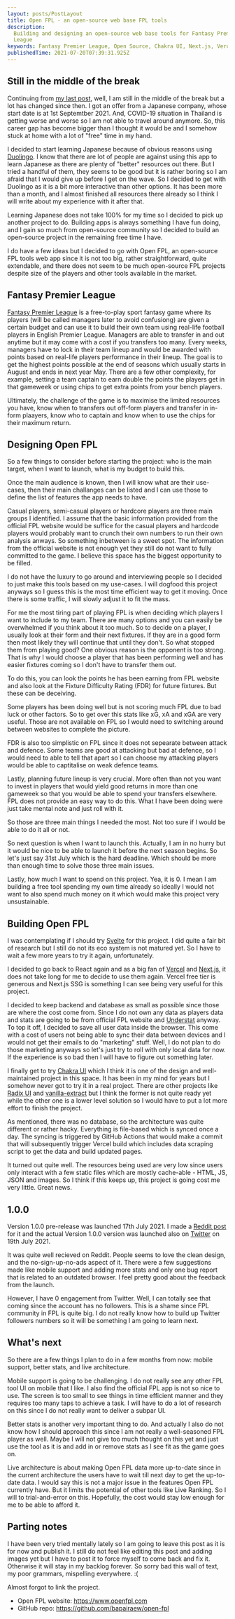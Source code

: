 ```yaml
---
layout: posts/PostLayout
title: Open FPL - an open-source web base FPL tools
description:
  Building and designing an open-source web base tools for Fantasy Premier
  League
keywords: Fantasy Premier League, Open Source, Chakra UI, Next.js, Vercel
publishedTime: 2021-07-20T07:39:31.925Z
---
```


## Still in the middle of the break

Continuing from [my last post](/posts/003-a-mid-career-break), well, I am still
in the middle of the break but a lot has changed since then. I got an offer from
a Japanese company, whose start date is at 1st Septemtber 2021. And, COVID-19
situation in Thailand is getting worse and worse so I am not able to travel
around anymore. So, this career gap has become bigger than I thought it would be
and I somehow stuck at home with a lot of "free" time in my hand.

I decided to start learning Japanese because of obvious reasons using
[Duolingo](https://www.duolingo.com/). I know that there are lot of people are
against using this app to learn Japanese as there are plenty of "better"
resources out there. But I tried a handful of them, they seems to be good but it
is rather boring so I am afraid that I would give up before I get on the wave.
So I decided to get with Duolingo as it is a bit more interactive than other
options. It has been more than a month, and I almost finished all resources
there already so I think I will write about my experience with it after that.

Learning Japanese does not take 100% for my time so I decided to pick up another
project to do. Building apps is always something I have fun doing, and I gain so
much from open-source community so I decided to build an open-source project in
the remaining free time I have.

I do have a few ideas but I decided to go with Open FPL, an open-source FPL
tools web app since it is not too big, rather straightforward, quite extendable,
and there does not seem to be much open-source FPL projects despite size of the
players and other tools available in the market.

## Fantasy Premier League

[Fantasy Premier League](https://fantasy.premierleague.com/) is a free-to-play
sport fantasy game where its players (will be called managers later to avoid
confusiong) are given a certain budget and can use it to build their own team
using real-life football players in English Premier League. Managers are able to
transfer in and out anytime but it may come with a cost if you transfers too
many. Every weeks, managers have to lock in their team lineup and would be
awarded with points based on real-life players performance in their lineup. The
goal is to get the highest points possible at the end of seasons which usually
starts in August and ends in next year May. There are a few other complexity,
for example, setting a team captain to earn double the points the players get in
that gameweek or using chips to get extra points from your bench players.

Ultimately, the challenge of the game is to maximise the limited resources you
have, know when to transfers out off-form players and transfer in in-form
plaayers, know who to captain and know when to use the chips for their maximum
return.

## Designing Open FPL

So a few things to consider before starting the project: who is the main target,
when I want to launch, what is my budget to build this.

Once the main audience is known, then I will know what are their use-cases, then
their main challanges can be listed and I can use those to define the list of
features the app needs to have.

Casual players, semi-casual players or hardcore players are three main groups I
identified. I assume that the basic information provided from the official FPL
website would be suffice for the casual players and hardcode players would
probably want to crunch their own numbers to run their own analysis anways. So
something inbetween is a sweet spot. The information from the official website
is not enough yet they still do not want to fully committed to the game. I
believe this space has the biggest opportunity to be filled.

I do not have the luxury to go around and interviewing people so I decided to
just make this tools based on my use-cases. I will dogfood this project anyways
so I guess this is the most time efficient way to get it moving. Once there is
some traffic, I will slowly adjust it to fit the mass.

For me the most tiring part of playing FPL is when deciding which players I want
to include to my team. There are many options and you can easily be overwhelmed
if you think about it too much. So to decide on a player, I usually look at
their form and their next fixtures. If they are in a good form then most likely
they will continue that until they don't. So what stopped them from playing
good? One obvious reason is the opponent is too strong. That is why I would
choose a player that has been performing well and has easier fixtures coming so
I don't have to transfer them out.

To do this, you can look the points he has been earning from FPL website and
also look at the Fixture Difficulty Rating (FDR) for future fixtures. But these
can be deceiving.

Some players has been doing well but is not scoring much FPL due to bad luck or
other factors. So to get over this stats like xG, xA and xGA are very useful.
Those are not available on FPL so I would need to switching around between
websites to complete the picture.

FDR is also too simplistic on FPL since it does not sepearate between attack and
defence. Some teams are good at attacking but bad at defence, so I would need to
able to tell that apart so I can choose my attacking players would be able to
captitalise on weak defence teams.

Lastly, planning future lineup is very crucial. More often than not you want to
invest in players that would yield good returns in more than one gameweek so
that you would be able to spend your transfers elsewhere. FPL does not provide
an easy way to do this. What I have been doing were just take mental note and
just roll with it.

So those are three main things I needed the most. Not too sure if I would be
able to do it all or not.

So next question is when I want to launch this. Actually, I am in no hurry but
it would be nice to be able to launch it before the next season begins. So let's
just say 31st July which is the hard deadline. Which should be more than enough
time to solve those three main issues.

Lastly, how much I want to spend on this project. Yea, it is 0. I mean I am
building a free tool spending my own time already so ideally I would not want to
also spend much money on it which would make this project very unsustainable.

## Building Open FPL

I was contemplating if I should try [Svelte](https://svelte.dev/) for this
project. I did quite a fair bit of research but I still do not its eco system is
not matured yet. So I have to wait a few more years to try it again,
unfortunately.

I decided to go back to React again and as a big fan of
[Vercel](https://vercel.com/) and [Next.js](https://nextjs.org/), it does not
take long for me to decide to use them again. Vercel free tier is generous and
Next.js SSG is something I can see being very useful for this project.

I decided to keep backend and database as small as possible since those are
where the cost come from. Since I do not own any data as players data and stats
are going to be from official FPL website and
[Understat](https://understat.com/) anyway. To top it off, I decided to save all
user data inside the browser. This come with a cost of users not being able to
sync their data between devices and I would not get their emails to do
"marketing" stuff. Well, I do not plan to do those marketing anyways so let's
just try to roll with only local data for now. If the experience is so bad then
I will have to figure out something later.

I finally get to try [Chakra UI](https://chakra-ui.com/) which I think it is one
of the design and well-maintained project in this space. It has been in my mind
for years but I somehow never got to try it in a real project. There are other
projects like [Radix UI](https://www.radix-ui.com/) and
[vanilla-extract](https://github.com/seek-oss/vanilla-extract) but I think the
former is not quite ready yet while the other one is a lower level solution so I
would have to put a lot more effort to finish the project.

As mentioned, there was no database, so the architecture was quite different or
rather hacky. Everything is file-based which is synced once a day. The syncing
is triggered by GitHub Actions that would make a commit that will subsequently
trigger Vercel build which includes data scraping script to get the data and
build updated pages.

It turned out quite well. The resources being used are very low since users only
interact with a few static files which are mostly cache-able - HTML, JS, JSON
and images. So I think if this keeps up, this project is going cost me very
little. Great news.

## 1.0.0

Version 1.0.0 pre-release was launched 17th July 2021. I made a
[Reddit post](https://www.reddit.com/r/FantasyPL/comments/om1fy9/introducing_open_fpl_opensource_web_based_fpl/)
for it and the actual Version 1.0.0 version was launched also on
[Twitter](https://twitter.com/openfpl/status/1417110137681027075) on 19th
July 2021.

It was quite well recieved on Reddit. People seems to love the clean design, and
the no-sign-up-no-ads aspect of it. There were a few suggestions made like
mobile support and adding more stats and only one bug report that is related to
an outdated browser. I feel pretty good about the feedback from the launch.

However, I have 0 engagement from Twitter. Well, I can totally see that coming
since the account has no followers. This is a shame since FPL community in FPL
is quite big. I do not really know how to build up Twitter followers numbers so
it will be something I am going to learn next.

## What's next

So there are a few things I plan to do in a few months from now: mobile support,
better stats, and live architecture.

Mobile support is going to be challenging. I do not really see any other FPL
tool UI on mobile that I like. I also find the official FPL app is not so nice
to use. The screen is too small to see things in time efficient manner and they
requires too many taps to achieve a task. I will have to do a lot of research on
this since I do not really want to deliver a subpar UI.

Better stats is another very important thing to do. And actually I also do not
know how I should approach this since I am not really a well-seasoned FPL player
as well. Maybe I will not give too much thought on this yet and just use the
tool as it is and add in or remove stats as I see fit as the game goes on.

Live architecture is about making Open FPL data more up-to-date since in the
current architecture the users have to wait till next day to get the up-to-date
data. I would say this is not a major issue in the features Open FPL currently
have. But it limits the potential of other tools like Live Ranking. So I will to
trial-and-error on this. Hopefully, the cost would stay low enough for me to be
able to afford it.

## Parting notes

I have been very tried mentally lately so I am going to leave this post as it is
for now and publish it. I still do not feel like editing this post and adding
images yet but I have to post it to force myself to come back and fix it.
Otherwise it will stay in my backlog forever. So sorry bad this wall of text, my
poor grammars, mispelling everywhere. :(

Almost forgot to link the project.

- Open FPL website: https://www.openfpl.com
- GitHub repo: https://github.com/bapairaew/open-fpl
